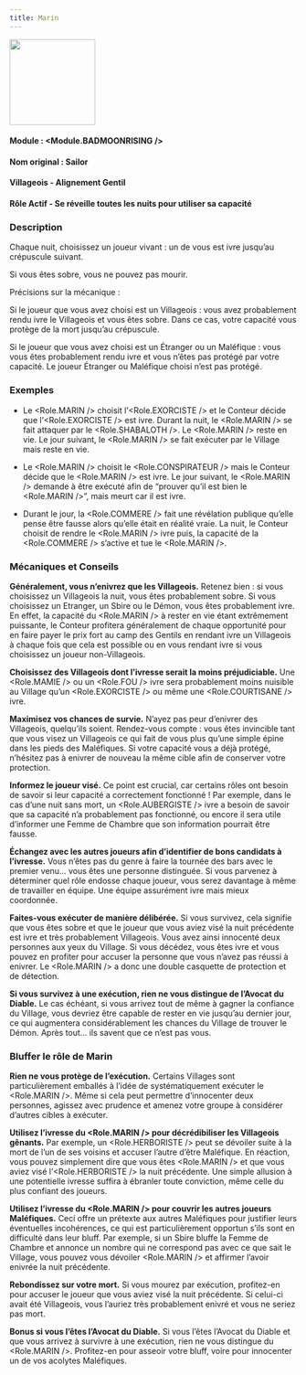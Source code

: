 ```yaml
---
title: Marin
---
```



<img src='/img/blood-on-the-clocktower/roles/marin.png' height='150' />

#### Module : <Module.BADMOONRISING />
#### Nom original : Sailor
#### Villageois - Alignement Gentil
#### Rôle Actif - Se réveille toutes les nuits pour utiliser sa capacité

### Description

Chaque nuit, choisissez un joueur vivant : un de vous est ivre jusqu’au crépuscule suivant.

Si vous êtes sobre, vous ne pouvez pas mourir.

Précisions sur la mécanique :

Si le joueur que vous avez choisi est un Villageois : vous avez probablement rendu ivre le Villageois et vous êtes sobre. Dans ce cas, votre capacité vous protège de la mort jusqu’au crépuscule.

Si le joueur que vous avez choisi est un Étranger ou un Maléfique : vous vous êtes probablement rendu ivre et vous n’êtes pas protégé par votre capacité. Le joueur Étranger ou Maléfique choisi n’est pas protégé.

### Exemples

- Le <Role.MARIN /> choisit l’<Role.EXORCISTE /> et le Conteur décide que l’<Role.EXORCISTE /> est ivre. Durant la nuit, le <Role.MARIN /> se fait attaquer par le <Role.SHABALOTH />. Le <Role.MARIN /> reste en vie. Le jour suivant, le <Role.MARIN /> se fait exécuter par le Village mais reste en vie.

- Le <Role.MARIN /> choisit le <Role.CONSPIRATEUR /> mais le Conteur décide que le <Role.MARIN /> est ivre. Le jour suivant, le <Role.MARIN /> demande à être exécuté afin de “prouver qu’il est bien le <Role.MARIN />”, mais meurt car il est ivre.

- Durant le jour, la <Role.COMMERE /> fait une révélation publique qu’elle pense être fausse alors qu’elle était en réalité vraie. La nuit, le Conteur choisit de rendre le <Role.MARIN /> ivre puis, la capacité de la <Role.COMMERE /> s’active et tue le <Role.MARIN />.

### Mécaniques et Conseils

**Généralement, vous n’enivrez que les Villageois.** Retenez bien : si vous choisissez un Villageois la nuit, vous êtes probablement sobre. Si vous choisissez un Etranger, un Sbire ou le Démon, vous êtes probablement ivre. En effet, la capacité du <Role.MARIN /> à rester en vie étant extrêmement puissante, le Conteur profitera généralement de chaque opportunité pour en faire payer le prix fort au camp des Gentils en rendant ivre un Villageois à chaque fois que cela est possible ou en vous rendant ivre si vous choisissez un joueur non-Villageois.

**Choisissez des Villageois dont l’ivresse serait la moins préjudiciable.** Une <Role.MAMIE /> ou un <Role.FOU /> ivre sera probablement moins nuisible au Village qu’un <Role.EXORCISTE /> ou même une <Role.COURTISANE /> ivre.

**Maximisez vos chances de survie.** N’ayez pas peur d’enivrer des Villageois, quelqu’ils soient. Rendez-vous compte : vous êtes invincible tant que vous visez un Villageois ce qui fait de vous plus qu’une simple épine dans les pieds des Maléfiques. Si votre capacité vous a déjà protégé, n’hésitez pas à enivrer de nouveau la même cible afin de conserver votre protection.

**Informez le joueur visé.** Ce point est crucial, car certains rôles ont besoin de savoir si leur capacité a correctement fonctionné ! Par exemple, dans le cas d’une nuit sans mort, un <Role.AUBERGISTE /> ivre a besoin de savoir que sa capacité n’a probablement pas fonctionné, ou encore il sera utile d’informer une Femme de Chambre que son information pourrait être fausse.

**Échangez avec les autres joueurs afin d’identifier de bons candidats à l’ivresse.** Vous n’êtes pas du genre à faire la tournée des bars avec le premier venu… vous êtes une personne distinguée. Si vous parvenez à déterminer quel rôle endosse chaque joueur, vous serez davantage à même de travailler en équipe. Une équipe assurément ivre mais mieux coordonnée.

**Faites-vous exécuter de manière délibérée.** Si vous survivez, cela signifie que vous êtes sobre et que le joueur que vous aviez visé la nuit précédente est ivre et très probablement Villageois. Vous avez ainsi innocenté deux personnes aux yeux du Village. Si vous décédez, vous êtes ivre et vous pouvez en profiter pour accuser la personne que vous n’avez pas réussi à enivrer. Le <Role.MARIN /> a donc une double casquette de protection et de détection.

**Si vous survivez à une exécution, rien ne vous distingue de l’Avocat du Diable.** Le cas échéant, si vous arrivez tout de même à gagner la confiance du Village, vous devriez être capable de rester en vie jusqu’au dernier jour, ce qui augmentera considérablement les chances du Village de trouver le Démon. Après tout… ils savent que ce n’est pas vous.

### Bluffer le rôle de Marin

**Rien ne vous protège de l’exécution.** Certains Villages sont particulièrement emballés à l’idée de systématiquement exécuter le <Role.MARIN />. Même si cela peut permettre d’innocenter deux personnes, agissez avec prudence et amenez votre groupe à considérer d’autres cibles à exécuter.

**Utilisez l’ivresse du <Role.MARIN /> pour décrédibiliser les Villageois gênants.** Par exemple, un <Role.HERBORISTE /> peut se dévoiler suite à la mort de l’un de ses voisins et accuser l’autre d’être Maléfique. En réaction, vous pouvez simplement dire que vous êtes <Role.MARIN /> et que vous aviez visé l’<Role.HERBORISTE /> la nuit précédente. Une simple allusion à une potentielle ivresse suffira à ébranler toute conviction, même celle du plus confiant des joueurs.

**Utilisez l’ivresse du <Role.MARIN /> pour couvrir les autres joueurs Maléfiques.** Ceci offre un prétexte aux autres Maléfiques pour justifier leurs éventuelles incohérences, ce qui est particulièrement opportun s’ils sont en difficulté dans leur bluff. Par exemple, si un Sbire bluffe la Femme de Chambre et annonce un nombre qui ne correspond pas avec ce que sait le Village, vous pouvez vous dévoiler <Role.MARIN /> et affirmer l’avoir enivrée la nuit précédente.

**Rebondissez sur votre mort.** Si vous mourez par exécution, profitez-en pour accuser le joueur que vous aviez visé la nuit précédente. Si celui-ci avait été Villageois, vous l’auriez très probablement enivré et vous ne seriez pas mort.

**Bonus si vous l’êtes l’Avocat du Diable.** Si vous l’êtes l’Avocat du Diable et que vous arrivez à survivre à une exécution, rien ne vous distingue du <Role.MARIN />. Profitez-en pour asseoir votre bluff, voire pour innocenter un de vos acolytes Maléfiques.

